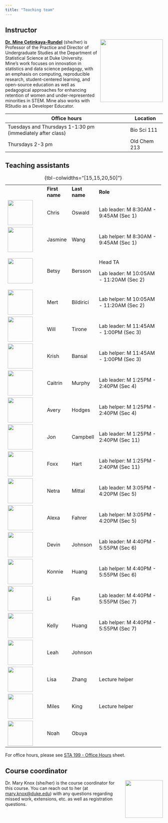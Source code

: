 ```yaml
---
title: "Teaching team"
---
```


## Instructor

![](img/team/mine.png){style="float:right;padding: 0 0 0 10px;" fig-alt="Headshot of Dr. Mine Çetinkaya-Rundel" width="200"}

[**Dr. Mine Çetinkaya-Rundel**](http://mine-cr.com/) (she/her) is Professor of the Practice and Director of Undergraduate Studies at the Department of Statistical Science at Duke University. Mine's work focuses on innovation in statistics and data science pedagogy, with an emphasis on computing, reproducible research, student-centered learning, and open-source education as well as pedagogical approaches for enhancing retention of women and under-represented minorities in STEM. Mine also works with RStudio as a Developer Educator.

+------------------------------------------------------------+-----------------+
| Office hours                                               | Location        |
+============================================================+=================+
| Tuesdays and Thursdays 1-1:30 pm (immediately after class) | Bio Sci 111     |
+------------------------------------------------------------+-----------------+
| Thursdays 2-3 pm                                           | Old Chem 213    |
+------------------------------------------------------------+-----------------+

## Teaching assistants

+------------------------------------------+----------------+---------------+----------------------------------------------------------------------------+
|                                          | **First name** | **Last name** | **Role**                                                                   |
+------------------------------------------+----------------+---------------+----------------------------------------------------------------------------+
| ![](img/team/chris.png){width="80"}      | Chris          | Oswald        | Lab leader: M 8:30AM - 9:45AM (Sec 1)                                      |
+------------------------------------------+----------------+---------------+----------------------------------------------------------------------------+
| ![](img/team/jasmine.png){width="80"}    | Jasmine        | Wang          | Lab helper: M 8:30AM - 9:45AM (Sec 1)                                      |
+------------------------------------------+----------------+---------------+----------------------------------------------------------------------------+
| ![](img/team/betsy.png){width="80"}      | Betsy          | Bersson       | Head TA                                                                    |
|                                          |                |               |                                                                            |
|                                          |                |               | Lab leader: M 10:05AM - 11:20AM (Sec 2)                                    |
+------------------------------------------+----------------+---------------+----------------------------------------------------------------------------+
| ![](img/team/mert.png){width="80"}       | Mert           | Bildirici     | Lab helper: M 10:05AM - 11:20AM (Sec 2)                                    |
+------------------------------------------+----------------+---------------+----------------------------------------------------------------------------+
| ![](img/team/will.png){width="80"}       | Will           | Tirone        | Lab leader: M 11:45AM - 1:00PM (Sec 3)                                     |
+------------------------------------------+----------------+---------------+----------------------------------------------------------------------------+
| ![](img/team/krish.png){width="80"}      | Krish          | Bansal        | Lab helper: M 11:45AM - 1:00PM (Sec 3)                                     |
+------------------------------------------+----------------+---------------+----------------------------------------------------------------------------+
| ![](img/team/caitrin.png){width="80"}    | Caitrin        | Murphy        | Lab leader: M 1:25PM - 2:40PM (Sec 4)                                      |
+------------------------------------------+----------------+---------------+----------------------------------------------------------------------------+
| ![](img/team/avery.png){width="80"}      | Avery          | Hodges        | Lab helper: M 1:25PM - 2:40PM (Sec 4)                                      |
+------------------------------------------+----------------+---------------+----------------------------------------------------------------------------+
| ![](img/team/jon.png){width="80"}        | Jon            | Campbell      | Lab leader: M 1:25PM - 2:40PM (Sec 11)                                     |
+------------------------------------------+----------------+---------------+----------------------------------------------------------------------------+
| ![](img/team/foxx.png){width="80"}       | Foxx           | Hart          | Lab helper: M 1:25PM - 2:40PM (Sec 11)                                     |
+------------------------------------------+----------------+---------------+----------------------------------------------------------------------------+
| ![](img/team/netra.png){width="80"}      | Netra          | Mittal        | Lab leader: M 3:05PM - 4:20PM (Sec 5)                                      |
+------------------------------------------+----------------+---------------+----------------------------------------------------------------------------+
| ![](img/team/alexa.png){width="80"}      | Alexa          | Fahrer        | Lab helper: M 3:05PM - 4:20PM (Sec 5)                                      |
+------------------------------------------+----------------+---------------+----------------------------------------------------------------------------+
| ![](img/team/devin.png){width="80"}      | Devin          | Johnson       | Lab leader: M 4:40PM - 5:55PM (Sec 6)                                      |
+------------------------------------------+----------------+---------------+----------------------------------------------------------------------------+
| ![](img/team/konnie.png){width="80"}     | Konnie         | Huang         | Lab helper: M 4:40PM - 5:55PM (Sec 6)                                      |
+------------------------------------------+----------------+---------------+----------------------------------------------------------------------------+
| ![](img/team/li.png){width="80"}         | Li             | Fan           | Lab leader: M 4:40PM - 5:55PM (Sec 7)                                      |
+------------------------------------------+----------------+---------------+----------------------------------------------------------------------------+
| ![](img/team/kelly.png){width="80"}      | Kelly          | Huang         | Lab helper: M 4:40PM - 5:55PM (Sec 7)                                      |
+------------------------------------------+----------------+---------------+----------------------------------------------------------------------------+
| ![](img/team/leah.png){width="80"}       | Leah           | Johnson       |                                                                            |
+------------------------------------------+----------------+---------------+----------------------------------------------------------------------------+
| ![](img/team/lisa.png){width="80"}       | Lisa           | Zhang         | Lecture helper                                                             |
+------------------------------------------+----------------+---------------+----------------------------------------------------------------------------+
| ![](img/team/miles.png){width="80"}      | Miles          | King          | Lecture helper                                                             |
+------------------------------------------+----------------+---------------+----------------------------------------------------------------------------+
| ![](img/team/noah.png){width="80"}       | Noah           | Obuya         |                                                                            |
+------------------------------------------+----------------+---------------+----------------------------------------------------------------------------+

: {tbl-colwidths="\[15,15,20,50\]"}

For office hours, please see [STA 199 - Office Hours](https://docs.google.com/spreadsheets/d/1Mw69d1Ro-_G1Y8x7FH1wqCI04bxLpVOJ7gp8QSFGJBU/edit?usp=sharing) sheet.

## Course coordinator

![](img/team/mary.png){style="float:right;padding: 0 0 0 10px;" fig-alt="Headshot of Dr. Mary Knox" width="120"}

Dr. Mary Knox (she/her) is the course coordinator for this course. You can reach out to her (at [mary.knox\@duke.edu](mailto:mary.knox@duke.edu)) with any questions regarding missed work, extensions, etc. as well as registration questions.
